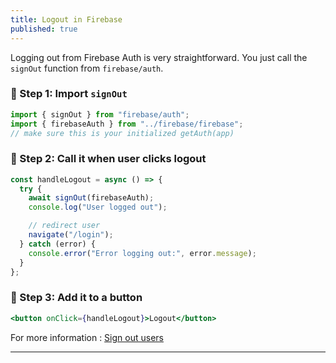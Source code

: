 ```yaml
---
title: Logout in Firebase
published: true
---
```


Logging out from Firebase Auth is very straightforward. You just call the `signOut` function from `firebase/auth`.


### 🔹 Step 1: Import `signOut`

```js
import { signOut } from "firebase/auth";
import { firebaseAuth } from "../firebase/firebase"; 
// make sure this is your initialized getAuth(app)
```


### 🔹 Step 2: Call it when user clicks logout

```js
const handleLogout = async () => {
  try {
    await signOut(firebaseAuth);
    console.log("User logged out");

    // redirect user
    navigate("/login");
  } catch (error) {
    console.error("Error logging out:", error.message);
  }
};
```

### 🔹 Step 3: Add it to a button

```jsx
<button onClick={handleLogout}>Logout</button>
```

<Callout>
For more information : <a href="https://firebase.google.com/docs/auth/web/password-auth#next_steps" target="_blank">Sign out users</a>
</Callout>

---